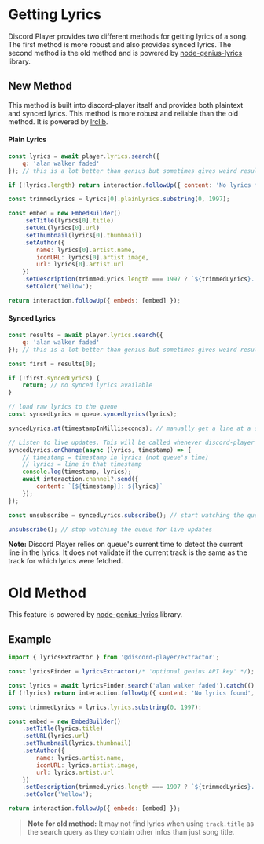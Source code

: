 # Getting Lyrics

Discord Player provides two different methods for getting lyrics of a song. The first method is more robust and also provides synced lyrics. The second method is the old method and is powered by [node-genius-lyrics](https://npm.im/genius-lyrics) library.

## New Method

This method is built into discord-player itself and provides both plaintext and synced lyrics. This method is more robust and reliable than the old method. It is powered by [lrclib](https://liclib.net).

#### Plain Lyrics

```js
const lyrics = await player.lyrics.search({
    q: 'alan walker faded'
}); // this is a lot better than genius but sometimes gives weird result, specify artistName as well in such situations

if (!lyrics.length) return interaction.followUp({ content: 'No lyrics found', ephemeral: true });

const trimmedLyrics = lyrics[0].plainLyrics.substring(0, 1997);

const embed = new EmbedBuilder()
    .setTitle(lyrics[0].title)
    .setURL(lyrics[0].url)
    .setThumbnail(lyrics[0].thumbnail)
    .setAuthor({
        name: lyrics[0].artist.name,
        iconURL: lyrics[0].artist.image,
        url: lyrics[0].artist.url
    })
    .setDescription(trimmedLyrics.length === 1997 ? `${trimmedLyrics}...` : trimmedLyrics)
    .setColor('Yellow');

return interaction.followUp({ embeds: [embed] });
```

#### Synced Lyrics

```js
const results = await player.lyrics.search({
    q: 'alan walker faded'
}); // this is a lot better than genius but sometimes gives weird result, specify artistName as well in such situations

const first = results[0];

if (!first.syncedLyrics) {
    return; // no synced lyrics available
}

// load raw lyrics to the queue
const syncedLyrics = queue.syncedLyrics(lyrics);

syncedLyrics.at(timestampInMilliseconds); // manually get a line at a specific timestamp

// Listen to live updates. This will be called whenever discord-player detects a new line in the lyrics
syncedLyrics.onChange(async (lyrics, timestamp) => {
    // timestamp = timestamp in lyrics (not queue's time)
    // lyrics = line in that timestamp
    console.log(timestamp, lyrics);
    await interaction.channel?.send({
        content: `[${timestamp}]: ${lyrics}`
    });
});

const unsubscribe = syncedLyrics.subscribe(); // start watching the queue for live updates. The onChange will not be called unless subscribe() has been called.

unsubscribe(); // stop watching the queue for live updates
```

**Note:** Discord Player relies on queue's current time to detect the current line in the lyrics. It does not validate if the current track is the same as the track for which lyrics were fetched.

# Old Method

This feature is powered by [node-genius-lyrics](https://npm.im/genius-lyrics) library.

## Example

```js
import { lyricsExtractor } from '@discord-player/extractor';

const lyricsFinder = lyricsExtractor(/* 'optional genius API key' */);

const lyrics = await lyricsFinder.search('alan walker faded').catch(() => null);
if (!lyrics) return interaction.followUp({ content: 'No lyrics found', ephemeral: true });

const trimmedLyrics = lyrics.lyrics.substring(0, 1997);

const embed = new EmbedBuilder()
    .setTitle(lyrics.title)
    .setURL(lyrics.url)
    .setThumbnail(lyrics.thumbnail)
    .setAuthor({
        name: lyrics.artist.name,
        iconURL: lyrics.artist.image,
        url: lyrics.artist.url
    })
    .setDescription(trimmedLyrics.length === 1997 ? `${trimmedLyrics}...` : trimmedLyrics)
    .setColor('Yellow');

return interaction.followUp({ embeds: [embed] });
```

> **Note for old method:**
> It may not find lyrics when using `track.title` as the search query as they contain other infos than just song title.
